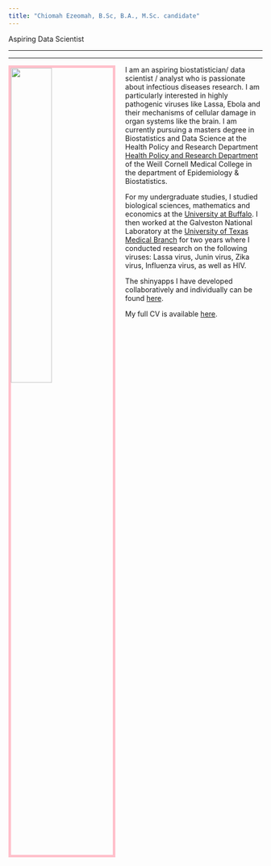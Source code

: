 ```yaml
---
title: "Chiomah Ezeomah, B.Sc, B.A., M.Sc. candidate"
---
```


Aspiring Data Scientist

---

---

<link rel="stylesheet" href="styles.css" type="text/css">


<img src= "IMG_0481-1.jpg" style="width:40%; border:5px solid; color: pink; margin-right: 20px" align="left">

I am an aspiring biostatistician/ data scientist / analyst who is passionate about infectious diseases research. I am particularly interested in highly pathogenic viruses like Lassa, Ebola and their mechanisms of cellular damage in organ systems like the brain. I am currently pursuing a masters degree in Biostatistics and Data Science at the Health Policy and Research Department [Health Policy and Research Department](https://hpr.weill.cornell.edu) of the Weill Cornell Medical College  in the department of Epidemiology & Biostatistics. 

For my undergraduate studies, I studied biological sciences, mathematics and economics at the [University at Buffalo](http://www.buffalo.edu). I then worked at the Galveston National Laboratory at the [University of Texas Medical Branch](https://www.utmb.edu) for two years where I conducted research on the following viruses: Lassa virus, Junin virus, Zika virus, Influenza virus, as well as HIV.  

The shinyapps I have developed collaboratively and individually can be found [here](https://chiomahezeomah.shinyapps.io). 

My full CV is available [here](EzeomahChiomahCVOct25_2019.pdf).